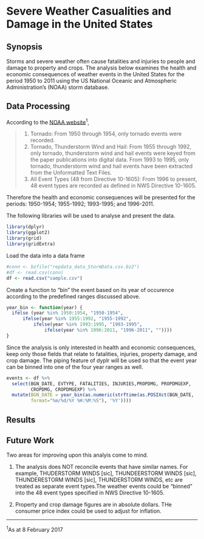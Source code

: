 Severe Weather Casualities and Damage in the United States
==========================================================


## Synopsis

Storms and severe weather often cause fatalities and injuries to people and
damage to property and crops. The analysis below examines the health and
economic consequences of weather events in the United States for the period
1950 to 2011 using the US National Oceanic and Atmospheric Administration's
(NOAA) storm database.


## Data Processing

According to the [NOAA website](https://www.ncdc.noaa.gov/stormevents/details.jsp)^1^,

>1. Tornado: From 1950 through 1954, only tornado events were recorded.
>2. Tornado, Thunderstorm Wind and Hail: From 1955 through 1992, only tornado,
   thunderstorm wind and hail events were keyed from the paper publications into
   digital data. From 1993 to 1995, only tornado, thunderstorm wind and hail
   events have been extracted from the Unformatted Text Files.
>3. All Event Types (48 from Directive 10-1605): From 1996 to present, 48 event
   types are recorded as defined in NWS Directive 10-1605. 

Therefore the health and economic consequences will be presented for the periods:
1950-1954; 1955-1992; 1993-1995; and 1996-2011.

The following libraries will be used to analyse and present the data.
```r
library(dplyr)
library(ggplot2)
library(grid)
library(gridExtra)
```

Load the data into a data frame
```r
#conn <- bzfile("repdata_data_StormData.csv.bz2")
#df <- read.csv(conn)
df <- read.csv("sample.csv")
```

Create a function to "bin" the event based on its year of occurence according
to the predefined ranges discussed above.
```r
year_bin <- function(year) {
  ifelse (year %in% 1950:1954, "1950-1954",
      ifelse(year %in% 1955:1992, "1955-1992",
          ifelse(year %in% 1993:1995, "1993-1995",
              ifelse(year %in% 1996:2011, "1996-2011", ""))))
}
```

Since the analysis is only interested in health and economic consequences, keep
only those fields that relate to fatalities, injuries, property damage, and
crop damage. The piping feature of dyplr will be used so that the event year
can be binned into one of the four year ranges as well.
```r
events <- df %>%
  select(BGN_DATE, EVTYPE, FATALITIES, INJURIES,PROPDMG, PROPDMGEXP,
         CROPDMG, CROPDMGEXP) %>%
  mutate(BGN_DATE = year_bin(as.numeric(strftime(as.POSIXct(BGN_DATE,
         format="%m/%d/%Y %H:%M:%S"), '%Y'))))
```

## Results


## Future Work

Two areas for improving upon this analyis come to mind.

1. The analysis does NOT reconcile events that have similar names. For example,
   THUDERSTORM WINDS [sic], THUNDEERSTORM WINDS [sic], THUNDERESTORM WINDS [sic],
   THUNDERSTORM WINDS, etc are treated as separate event types.The weather
   events could be "binned" into the 48 event types specified in NWS
   Directive 10-1605.

2. Property and crop damage figures are in absolute dollars. THe consumer price
   index could be used to adjust for inflation.


***

^1^As at 8 February 2017
